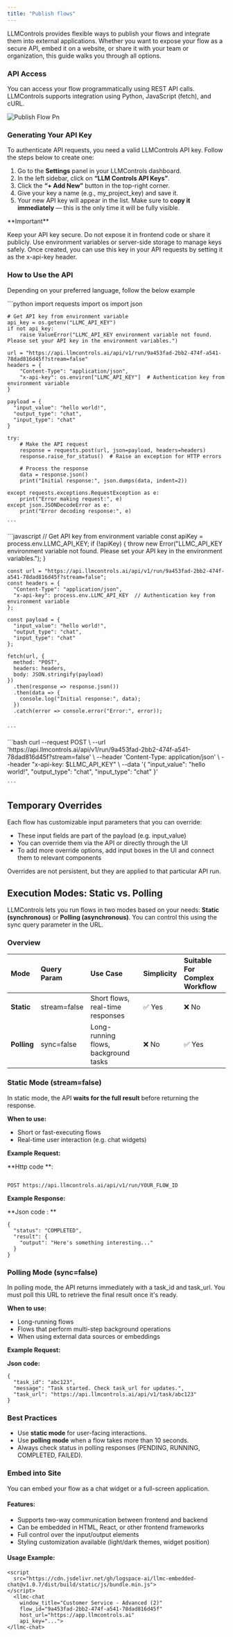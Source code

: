```yaml
---
title: "Publish flows"
---
```


LLMControls provides flexible ways to publish your flows and integrate them into external applications. Whether you want to expose your flow as a secure API, embed it on a website, or share it with your team or organization, this guide walks you through all options.

### **API Access**

You can access your flow programmatically using REST API calls. LLMControls supports integration using Python, JavaScript (fetch), and cURL.

![Publish Flow Pn](/images/Publish_flow.png)

### **Generating Your API Key**

To authenticate API requests, you need a valid LLMControls API key. Follow the steps below to create one:

1. Go to the **Settings** panel in your LLMControls dashboard.
2. In the left sidebar, click on **“LLM Controls API Keys”**.
3. Click the **“\+ Add New”** button in the top-right corner.
4. Give your key a name (e.g., my_project_key) and save it.
5. Your new API key will appear in the list. Make sure to **copy it immediately** — this is the only time it will be fully visible.

<Note>
  **Important**

  Keep your API key secure. Do not expose it in frontend code or share it publicly. Use environment variables or server-side storage to manage keys safely. Once created, you can use this key in your API requests by setting it as the x-api-key header.
</Note>

### How to Use the API

Depending on your preferred language, follow the below example

<Tabs>
  <Tab title="Python">
    ```python
    import requests
    import os
    import json
    
    # Get API key from environment variable
    api_key = os.getenv("LLMC_API_KEY")
    if not api_key:
        raise ValueError("LLMC_API_KEY environment variable not found. Please set your API key in the environment variables.")
    
    url = "https://api.llmcontrols.ai/api/v1/run/9a453fad-2bb2-474f-a541-78dad816d45f?stream=false"
    headers = {
        "Content-Type": "application/json",
        "x-api-key": os.environ["LLMC_API_KEY"]  # Authentication key from environment variable
    }
        
    payload = {
      "input_value": "hello world!",
      "output_type": "chat",
      "input_type": "chat"
    }
    
    try:
        # Make the API request
        response = requests.post(url, json=payload, headers=headers)
        response.raise_for_status()  # Raise an exception for HTTP errors
        
        # Process the response
        data = response.json()
        print("Initial response:", json.dumps(data, indent=2))
        
    except requests.exceptions.RequestException as e:
        print("Error making request:", e)
    except json.JSONDecodeError as e:
        print("Error decoding response:", e)
    
    ```
  </Tab>
  <Tab title="Javascript">
    ```javascript
     // Get API key from environment variable
    const apiKey = process.env.LLMC_API_KEY;
    if (!apiKey) {
      throw new Error("LLMC_API_KEY environment variable not found. Please set your API key in the environment variables.");
    }
    
    const url = "https://api.llmcontrols.ai/api/v1/run/9a453fad-2bb2-474f-a541-78dad816d45f?stream=false";
    const headers = {
      "Content-Type": "application/json",
      "x-api-key": process.env.LLMC_API_KEY  // Authentication key from environment variable
    };
    
    const payload = {
      "input_value": "hello world!",
      "output_type": "chat",
      "input_type": "chat"
    };
    
    fetch(url, {
      method: "POST",
      headers: headers,
      body: JSON.stringify(payload)
    })
      .then(response => response.json())
      .then(data => {
        console.log("Initial response:", data);
      })
      .catch(error => console.error("Error:", error));
    
    
    ```
  </Tab>
  <Tab title="curl">
    ```bash
    curl --request POST \
      --url 'https://api.llmcontrols.ai/api/v1/run/9a453fad-2bb2-474f-a541-78dad816d45f?stream=false' \
      --header 'Content-Type: application/json' \
      --header "x-api-key: $LLMC_API_KEY" \
      --data '{
      "input_value": "hello world!",
      "output_type": "chat",
      "input_type": "chat"
    }'
    
    ```
  </Tab>
</Tabs>

## Temporary Overrides

Each flow has customizable input parameters that you can override:

- These input fields are part of the payload (e.g. input_value)
- You can override them via the API or directly through the UI
- To add more override options, add input boxes in the UI and connect them to relevant components

Overrides are not persistent, but they are applied to that particular API run.

## **Execution Modes: Static vs. Polling**

LLMControls lets you run flows in two modes based on your needs: **Static (synchronous)** or **Polling (asynchronous)**. You can control this using the sync query parameter in the URL.

### **Overview**

| **Mode**    | **Query Param** | **Use Case**                         | **Simplicity** | **Suitable For Complex Workflow** |
| :---------- | :-------------- | :----------------------------------- | :------------- | :-------------------------------- |
| **Static**  | stream=false    | Short flows, real-time responses     | ✅ Yes          | ❌ No                              |
| **Polling** | sync=false      | Long-running flows, background tasks | ❌ No           | ✅ Yes                             |

### **Static Mode (stream=false)**

In static mode, the API **waits for the full result** before returning the response.

**When to use:**

- Short or fast-executing flows
- Real-time user interaction (e.g. chat widgets)

**Example Request:**

**Http code **: 

```

POST https://api.llmcontrols.ai/api/v1/run/YOUR_FLOW_ID
```

**Example Response:**

**Json code : **

```
{
  "status": "COMPLETED",
  "result": {
    "output": "Here's something interesting..."
  }
}
```

### **Polling Mode (sync=false)**

In polling mode, the API returns immediately with a task_id and task_url. You must poll this URL to retrieve the final result once it's ready.

**When to use:**

- Long-running flows
- Flows that perform multi-step background operations
- When using external data sources or embeddings

**Example Request:**

**Json code:**

```
{
  "task_id": "abc123",
  "message": "Task started. Check task_url for updates.",
  "task_url": "https://api.llmcontrols.ai/api/v1/task/abc123"
}
```

### **Best Practices**

- Use **static mode** for user-facing interactions.
- Use **polling mode** when a flow takes more than 10 seconds.
- Always check status in polling responses (PENDING, RUNNING, COMPLETED, FAILED).

### Embed into Site

You can embed your flow as a chat widget or a full-screen application.

#### Features:

- Supports two-way communication between frontend and backend
- Can be embedded in HTML, React, or other frontend frameworks
- Full control over the input/output elements
- Styling customization available (light/dark themes, widget position)

#### Usage Example:

```
<script
  src="https://cdn.jsdelivr.net/gh/logspace-ai/llmc-embedded-chat@v1.0.7/dist/build/static/js/bundle.min.js">
</script>
  <llmc-chat
    window_title="Customer Service - Advanced (2)"
    flow_id="9a453fad-2bb2-474f-a541-78dad816d45f"
    host_url="https://app.llmcontrols.ai"
    api_key="...">
</llmc-chat>
```
